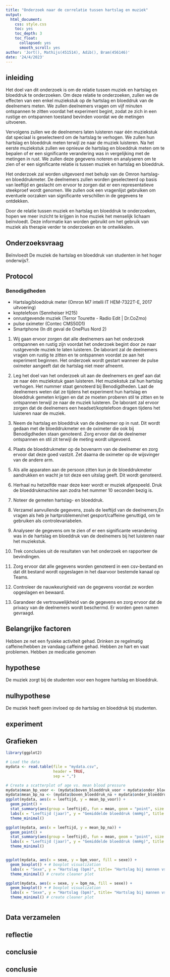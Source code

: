 ```yaml
---
title: "Onderzoek naar de correlatie tussen hartslag en muziek"
output:
  html_document:
    css: style.css
    toc: yes
    toc_depth: 3
    toc_float:
      collapsed: yes
      smooth_scroll: yes
author: 'Jort(), Mathijs(451514), Adib(), Bram(456146)'
date: '24/4/2023'
---
```


## inleiding

Het doel van dit onderzoek is om de relatie tussen muziek en hartslag en bloeddruk te onderzoeken. Om deze relatie te onderzoeken, zullen we de effecten van een enkel muziekstuk op de hartslag en bloeddruk van de deelnemers meten. We zullen deelnemers vragen om vijf minuten ontspannen te zitten voordat het experiment begint, zodat ze zich in een rustige en ontspannen toestand bevinden voordat we de metingen uitvoeren.

Vervolgens zullen we de deelnemers laten luisteren naar één muziekstuk dat speciaal is geselecteerd om de hartslag te verhogen. We zullen hun hartslag en bloeddruk meten terwijl ze naar de muziek luisteren. Na het eerste muziekstuk zullen we opnieuw de hartslag en bloeddruk meten om te bepalen of er een significante verandering was in vergelijking met de metingen in rust. We zullen deze gegevens noteren en analyseren om te zien of er een significante relatie is tussen muziek en hartslag en bloeddruk.

Het onderzoek zal worden uitgevoerd met behulp van de Omron hartslag- en bloeddrukmeter. De deelnemers zullen worden geselecteerd op basis van leeftijd en geslacht om ervoor te zorgen dat er een representatieve steekproef wordt genomen. We zullen ook een vragenlijst gebruiken om eventuele oorzaken van significante verschillen in de gegevens te ontdekken.

Door de relatie tussen muziek en hartslag en bloeddruk te onderzoeken, hopen we meer inzicht te krijgen in hoe muziek het menselijk lichaam beïnvloedt. Deze informatie kan worden gebruikt om het gebruik van muziek als therapie verder te onderzoeken en te ontwikkelen.

## Onderzoeksvraag

 Beïnvloedt De muziek de hartslag en bloeddruk van studenten in het hoger onderwijs?.

 

## Protocol

### Benodigdheden
 * Hartslag/bloeddruk meter (Omron M7 intelli IT HEM-7322T-E, 2017 uitvoering)
 * koptelefoon (Sennheiser H215)
 * onrustgevende muziek (Terror Tourette - Radio Edit | Dr.CoZmo)
 * pulse oximeter (Contec CMS50D1)
 * Smartphone (In dit geval de OnePlus Nord 2)

1. Wij gaan ervoor zorgen dat alle deelnemers aan het onderzoek ontspannen en rustig zijn voordat het onderzoek begint door ze naar rustgevende muziek te laten luisteren. De laborant zal de deelnemers vragen om rustig te zitten en te ontspannen voordat ze aan het experiment beginnen. Het onderzoek wordt gestart wanneer de pulse oximeter aangeeft dat de hartslag niet meer afneemt.

3. Leg het doel van het onderzoek uit aan de deelnemers en geef aan dat ze naar één muziekstuk gaan luisteren. Het muziekstuk zal hun hartslag verhogen. Het nummer staat genoteerd bij Benodigdheden. Laat de deelnemers weten dat ze tijdens het experiment hun hartslag en bloeddruk gemeten krijgen en dat ze moeten proberen stil te zitten en te ontspannen terwijl ze naar de muziek luisteren. De laborant zal ervoor zorgen dat de deelnemers een headset/koptelefoon dragen tijdens het luisteren naar de muziek.

4. Neem de hartslag en bloeddruk van de deelnemer op in rust. Dit wordt gedaan met de bloeddrukmeter en de oximeter die ook bij Benodigdheden staan genoteerd. Zorg ervoor dat de deelnemer ontspannen en stil zit terwijl de meting wordt uitgevoerd.

5. Plaats de bloeddrukmeter op de bovenarm van de deelnemer en zorg ervoor dat deze goed vastzit. Zet daarna de oximeter op de wijsvinger van de andere arm.

6. Als alle apparaten aan de persoon zitten kun je de bloeddrukmeter aandrukken en wacht je tot deze een uitslag geeft. Dit wordt genoteerd.

7. Herhaal nu hetzelfde maar deze keer wordt er muziek afgespeeld. Druk de bloeddrukmachine aan zodra het nummer 10 seconden bezig is.

8. Noteer de gemeten hartslag- en bloeddruk.

10. Verzamel aanvullende gegevens, zoals de leeftijd van de deelnemers,En vragen als heb je hartproblemen/net gesport/caffeine genuttigd, om te gebruiken als controlevariabelen.

11. Analyseer de gegevens om te zien of er een significante verandering was in de hartslag en bloeddruk van de deelnemers bij het luisteren naar het muziekstuk.

12. Trek conclusies uit de resultaten van het onderzoek en rapporteer de bevindingen.

13. Zorg ervoor dat alle gegevens worden genoteerd in een csv-bestand en dat dit bestand wordt opgeslagen in het daarvoor bestemde kanaal op Teams.

14. Controleer de nauwkeurigheid van de gegevens voordat ze worden opgeslagen en bewaard.

15. Garandeer de vertrouwelijkheid van de gegevens en zorg ervoor dat de privacy van de deelnemers wordt beschermd. Er worden geen namen gevraagd.
 
## Belangrijke factoren
Hebben ze net een fysieke activiteit gehad.
Drinken ze regelmatig caffeine/hebben ze vandaag caffeine gehad.
Hebben ze hart en vaat problemen.
Hebben ze medicatie genomen


## hypothese

De muziek zorgt bij de studenten voor een hogere hartslag en bloeddruk.



## nulhypothese

De muziek heeft geen invloed op de hartslag en bloeddruk bij studenten.

 

## experiment

## Grafieken

```r
library(ggplot2)

# Load the data
mydata <- read.table(file = "mydata.csv",
                     header = TRUE,
                     sep = ",")

# Create a scatterplot of age vs. mean blood pressure
mydata$mean_bp_voor <- (mydata$boven_bloeddruk_voor + mydata$onder_bloeddruk_voor)/2 # calculate mean blood pressure
mydata$mean_bp_na <- (mydata$boven_bloeddruk_na + mydata$onder_bloeddruk_na)/2 # calculate mean blood pressure
ggplot(mydata, aes(x = leeftijd, y = mean_bp_voor)) +
  geom_point() +
  stat_summary(aes(group = leeftijd), fun = mean, geom = "point", size = 3, color = "red") +
  labs(x = "Leeftijd (jaar)", y = "Gemiddelde bloeddruk (mmHg)", title = "Gemiddelde bloeddruk vs. Leeftijd (Voor)") +
  theme_minimal() 

ggplot(mydata, aes(x = leeftijd, y = mean_bp_na)) +
  geom_point() +
  stat_summary(aes(group = leeftijd), fun = mean, geom = "point", size = 3, color = "red") +
  labs(x = "Leeftijd (jaar)", y = "Gemiddelde bloeddruk (mmHg)", title = "Gemiddelde bloeddruk vs. Leeftijd (Na)") +
  theme_minimal() 



```



```r
ggplot(mydata, aes(x = sexe, y = bpm_voor, fill = sexe)) +
  geom_boxplot() + # boxplot visualization
  labs(x = "Sexe", y = "Hartslag (bpm)", title= "Hartslag bij mannen vs vrouwen (Voor)") + # axis labels
  theme_minimal() # create cleaner plot

ggplot(mydata, aes(x = sexe, y = bpm_na, fill = sexe)) +
  geom_boxplot() + # boxplot visualization
  labs(x = "Sexe", y = "Hartslag (bpm)", title= "Hartslag bij mannen vs vrouwen (Na)") + # axis labels
  theme_minimal() # create cleaner plot



```


 

## Data verzamelen



## reflectie






## conclusie





## conclusie



